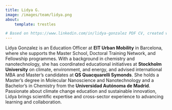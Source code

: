 ```yaml
---
title: Lidya G.
image: /images/team/lidya.png
about:
    template: trestles

# Based on https://www.linkedin.com/in/lidya-gonzalez PDF CV, created with ChatGPT
---
```


Lidya Gonzalez is an Education Officer at **EIT Urban Mobility** in Barcelona, where she supports the Master School, 
Doctoral Training Network, and Fellowship programmes. 
With a background in chemistry and nanotechnology, she has coordinated educational initiatives at **Stockholm University**
on climate, environment, and energy, and advised international MBA and Master’s candidates at **QS Quacquarelli Symonds**. 
She holds a Master’s degree in Molecular Nanoscience and Nanotechnology and a Bachelor’s in Chemistry from the 
**Universidad Autónoma de Madrid**. 
Passionate about climate change education and sustainable innovation, Lidya brings scientific expertise and 
cross-sector experience to advancing learning and collaboration.